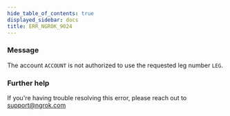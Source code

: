 ```yaml
---
hide_table_of_contents: true
displayed_sidebar: docs
title: ERR_NGROK_9024
---
```


### Message

The account `ACCOUNT` is not authorized to use the requested leg number `LEG`.

### Further help

If you're having trouble resolving this error, please reach out to [support@ngrok.com](mailto:support@ngrok.com?subject=Help%20with%20ERR_NGROK_9024)
